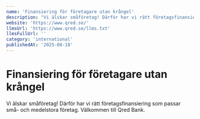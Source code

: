```yaml
---
name: 'Finansiering för företagare utan krångel'
description: "Vi älskar småföretag! Därför har vi rätt företagsfinansiering som passar små-' och medelstora företag. Välkommen till Qred Bank."
website: 'https://www.qred.se/'
llmsUrl: 'https://www.qred.se/llms.txt'
llmsFullUrl: ''
category: 'international'
publishedAt: '2025-08-18'
---
```


# Finansiering för företagare utan krångel

Vi älskar småföretag! Därför har vi rätt företagsfinansiering som passar små- och medelstora företag. Välkommen till Qred Bank.
